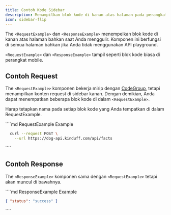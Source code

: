 ```yaml
---
title: Contoh Kode Sidebar
description: Menampilkan blok kode di kanan atas halaman pada perangkat desktop
icon: sidebar-flip
---
```


The `<RequestExample>` dan `<ResponseExample>` menempelkan blok kode di kanan atas halaman bahkan saat Anda menggulir. Komponen ini berfungsi di semua halaman bahkan jika Anda tidak menggunakan API playground.

`<RequestExample>` dan `<ResponseExample>` tampil seperti blok kode biasa di perangkat mobile.

## Contoh Request

The `<RequestExample>` komponen bekerja mirip dengan [CodeGroup](/content/components/code-groups), tetapi menampilkan konten request di sidebar kanan. Dengan demikian, Anda dapat menempatkan beberapa blok kode di dalam `<RequestExample>`.

Harap tetapkan nama pada setiap blok kode yang Anda tempatkan di dalam RequestExample.

<RequestExample>
  ````md RequestExample Example
  <RequestExample>

  ```bash Request
    curl --request POST \
      --url https://dog-api.kinduff.com/api/facts
  ```

  </RequestExample>
  ````
</RequestExample>

## Contoh Response

The `<ResponseExample>` komponen sama dengan `<RequestExample>` tetapi akan muncul di bawahnya.

<ResponseExample>
  ````md ResponseExample Example
  <ResponseExample>

  ```json Response
  { "status": "success" }
  ```

  </ResponseExample>
  ````
</ResponseExample>
